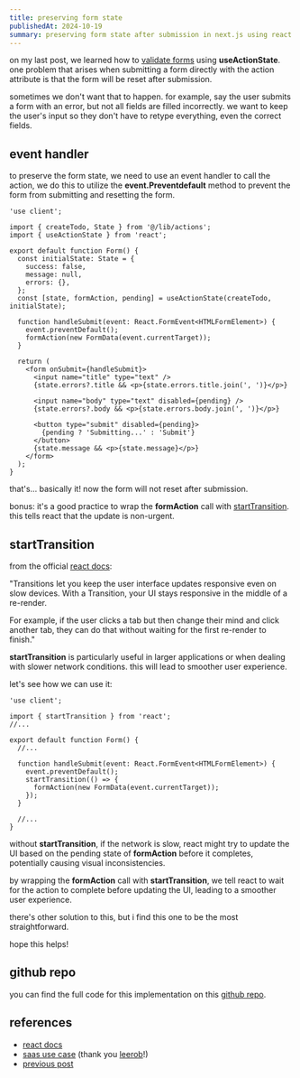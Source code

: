 ```yaml
---
title: preserving form state
publishedAt: 2024-10-19
summary: preserving form state after submission in next.js using react's startTransition.
---
```


on my last post, we learned how to [validate forms](/blog/form-validation) using **useActionState**. one problem that arises when submitting a form directly with the action attribute is that the form will be reset after submission.

sometimes we don't want that to happen. for example, say the user submits a form with an error, but not all fields are filled incorrectly. we want to keep the user's input so they don't have to retype everything, even the correct fields.

## event handler

to preserve the form state, we need to use an event handler to call the action, we do this to utilize the **event.Preventdefault** method to prevent the form from submitting and resetting the form.

```tsx
'use client';

import { createTodo, State } from '@/lib/actions';
import { useActionState } from 'react';

export default function Form() {
  const initialState: State = {
    success: false,
    message: null,
    errors: {},
  };
  const [state, formAction, pending] = useActionState(createTodo, initialState);

  function handleSubmit(event: React.FormEvent<HTMLFormElement>) {
    event.preventDefault();
    formAction(new FormData(event.currentTarget));
  }

  return (
    <form onSubmit={handleSubmit}>
      <input name="title" type="text" />
      {state.errors?.title && <p>{state.errors.title.join(', ')}</p>}

      <input name="body" type="text" disabled={pending} />
      {state.errors?.body && <p>{state.errors.body.join(', ')}</p>}

      <button type="submit" disabled={pending}>
        {pending ? 'Submitting...' : 'Submit'}
      </button>
      {state.message && <p>{state.message}</p>}
    </form>
  );
}
```

that's... basically it! now the form will not reset after submission.

bonus: it's a good practice to wrap the **formAction** call with [startTransition](ttps://react.dev/reference/react/startTransition). this tells react that the update is non-urgent.

## startTransition

from the official [react docs](https://react.dev/reference/react/startTransition#marking-a-state-update-as-a-non-blocking-transition):

"Transitions let you keep the user interface updates responsive even on slow devices. With a Transition, your UI stays responsive in the middle of a re-render.

For example, if the user clicks a tab but then change their mind and click another tab, they can do that without waiting for the first re-render to finish."

**startTransition** is particularly useful in larger applications or when dealing with slower network conditions. this will lead to smoother user experience.

let's see how we can use it:

```tsx
'use client';

import { startTransition } from 'react';
//...

export default function Form() {
  //...

  function handleSubmit(event: React.FormEvent<HTMLFormElement>) {
    event.preventDefault();
    startTransition(() => {
      formAction(new FormData(event.currentTarget));
    });
  }

  //...
}
```

without **startTransition**, if the network is slow, react might try to update the UI based on the pending state of **formAction** before it completes, potentially causing visual inconsistencies.

by wrapping the **formAction** call with **startTransition**, we tell react to wait for the action to complete before updating the UI, leading to a smoother user experience.

there's other solution to this, but i find this one to be the most straightforward.

hope this helps!

## github repo

you can find the full code for this implementation on this [github repo](https://github.com/ausathdzil/nextjs-15-mockapi-todo).

## references

- [react docs](https://react.dev/reference/react/startTransition)
- [saas use case](<https://github.com/leerob/next-saas-starter/blob/main/app/(dashboard)/dashboard/general/page.tsx>) (thank you [leerob](https://leerob.com)!)
- [previous post](/blog/form-validation)
